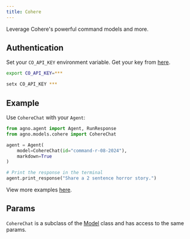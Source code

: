```yaml
---
title: Cohere
---
```


Leverage Cohere's powerful command models and more.

## Authentication

Set your `CO_API_KEY` environment variable. Get your key from [here](https://dashboard.cohere.com/api-keys).

<CodeGroup>

```bash Mac
export CO_API_KEY=***
```

```bash Windows
setx CO_API_KEY ***
```

</CodeGroup>

## Example

Use `CohereChat` with your `Agent`:

<CodeGroup>

```python agent.py
from agno.agent import Agent, RunResponse
from agno.models.cohere import CohereChat

agent = Agent(
    model=CohereChat(id="command-r-08-2024"),
    markdown=True
)

# Print the response in the terminal
agent.print_response("Share a 2 sentence horror story.")

```

</CodeGroup>

<Note> View more examples [here](../examples/models/cohere). </Note>

## Params

<Snippet file="model-cohere-params.mdx" />

`CohereChat` is a subclass of the [Model](/reference/model) class and has access to the same params.
